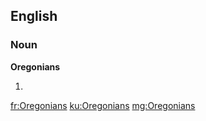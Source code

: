 ==English==

===Noun===
'''Oregonians'''

# {{plural of|Oregonian}}

[[fr:Oregonians]]
[[ku:Oregonians]]
[[mg:Oregonians]]